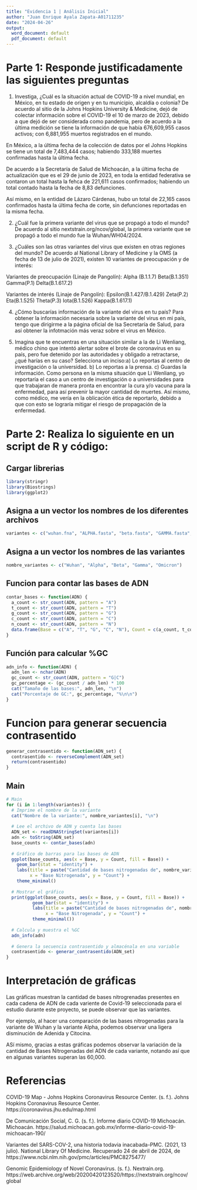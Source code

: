 ```yaml
---
title: "Evidencia 1 | Análisis Inicial"
author: "Juan Enrique Ayala Zapata-A01711235"
date: "2024-04-26"
output:
  word_document: default
  pdf_document: default
---
```


# Parte 1: Responde justificadamente las siguientes preguntas

1. Investiga, ¿Cuál es la situación actual de COVID-19 a nivel mundial, en México, en tu estado de origen y en tu municipio, alcaldía o colonia?
De acuerdo al sitio de la Johns Hopkins University & Medicine, dejó de colectar información sobre el COVID-19 el 10 de marzo de 2023, debido a que dejó de ser considerada como pandemia, pero de acuerdo a la última medición se tiene la información de que había 676,609,955 casos activos; con 6,881,955 muertos registrados en el mundo. 

En México, a la última fecha de la colección de datos por el Johns Hopkins se tiene un total de 7,483,444 casos; habiendo 333,188 muertes confirmadas hasta la última fecha. 

De acuerdo a la Secretaría de Salud de Michoacán, a la última fecha de actualización que es el 29 de junio de 2023, en toda la entidad federativa se contaron un total hasta la fehca de 221,611 casos confirmados; habiendo un total contado hasta la fecha de 8,83 defunciones. 

Así mismo, en la entidad de Lázaro Cárdenas, hubo un total de 22,165 casos confirmados hasta la última fecha de corte, sin defunciones reportadas en la misma fecha.

2. ¿Cuál fue la primera variante del virus que se propagó a todo el mundo?
De acuerdo al sitio nextstrain.org/ncov/global, la primera variante que se propagó a todo el mundo fue la Wuhan/WH04/2024.

3. ¿Cuáles son las otras variantes del virus que existen en otras regiones del mundo?
De acuerdo al National Library of Medicine y la OMS (a fecha de 13 de julio de 2021), existen 10 variantes de preocupación y de interés:

Variantes de preocupación (Linaje de Pangolín):
Alpha (B.1.1.7)
Beta(B.1.351)
Gamma(P.1)
Delta(B.1.617.2)

Variantes de interés (Linaje de Pangolín):
Epsilon(B.1.427/B.1.429)
Zeta(P.2)
Eta(B.1.525)
Theta(P.3)
Iota(B.1.526)
Kappa(B.1.617.1)

4. ¿Cómo buscarías información de la variante del virus en tu país? 
Para obtener la información necesaria sobre la variante del virus en mi país, tengo que dirigirme a la página oficial de lsa Secretaría de Salud, para así obtener la infotmación más veraz sobre el virus en México.

5. Imagina que te encuentras en una situación similar a la de Li Wenliang, médico chino que intentó alertar sobre el brote de coronavirus en su país, pero fue detenido por las autoridades y obligado a retractarse, ¿qué harías en su caso? Selecciona un inciso:a) Lo reportas al centro de investigación o la universidad. b) Lo reportas a la prensa. c) Guardas la información. 
Como persona en la misma situación que Li Wenliang, yo reportaría el caso a un centro de investigación o a universidades para que trabajaran de manera pronta en encontrar la cura y/o vacuna para la enfermedad, para así prevenir la mayor cantidad de muertes. Así mismo, como médico, me vería en la oblicación ética de reportarlo, debido a que con esto se lograría mitigar el riesgo de propagación de la enfermedad. 

# Parte 2: Realiza lo siguiente en un script de R y código:

## Cargar librerias
```r
library(stringr)
library(Biostrings)
library(ggplot2)
```

## Asigna a un vector los nombres de los diferentes archivos
```r
variantes <- c("wuhan.fna", "ALPHA.fasta", "beta.fasta", "GAMMA.fasta", "Omnicron.fasta")
```

## Asigna a un vector los nombres de las variantes
```r
nombre_variantes <- c("Wuhan", "Alpha", "Beta", "Gamma", "Omicron")
```

## Funcion para contar las bases de ADN
```r
contar_bases <- function(ADN) {
  a_count <- str_count(ADN, pattern = "A")
  t_count <- str_count(ADN, pattern = "T")
  g_count <- str_count(ADN, pattern = "G")
  c_count <- str_count(ADN, pattern = "C")
  n_count <- str_count(ADN, pattern = "N")
  data.frame(Base = c("A", "T", "G", "C", "N"), Count = c(a_count, t_count, g_count, c_count, n_count))
}
```

## Función para calcular %GC
```r
adn_info <- function(ADN) {
  adn_len <- nchar(ADN)
  gc_count <- str_count(ADN, pattern = "G|C")
  gc_percentage <- (gc_count / adn_len) * 100
  cat("Tamaño de las bases:", adn_len, "\n")
  cat("Porcentaje de GC:", gc_percentage, "%\n\n")
}
```

# Funcion para generar secuencia contrasentido
```r
generar_contrasentido <- function(ADN_set) {
  contrasentido <- reverseComplement(ADN_set)
  return(contrasentido)
}
```

## Main
```r
# Main
for (i in 1:length(variantes)) {
  # Imprime el nombre de la variante
  cat("Nombre de la variante:", nombre_variantes[i], "\n")
  
  # Lee el archivo de ADN y cuenta las bases
  ADN_set <- readDNAStringSet(variantes[i])
  adn <- toString(ADN_set)
  base_counts <- contar_bases(adn)
  
  # Gráfico de barras para las bases de ADN
  ggplot(base_counts, aes(x = Base, y = Count, fill = Base)) +
    geom_bar(stat = "identity") +
    labs(title = paste("Cantidad de bases nitrogenadas de", nombre_variantes[i]),
         x = "Base Nitrogenada", y = "Count") +
    theme_minimal()
  
  # Mostrar el gráfico
  print(ggplot(base_counts, aes(x = Base, y = Count, fill = Base)) +
          geom_bar(stat = "identity") +
          labs(title = paste("Cantidad de bases nitrogenadas de", nombre_variantes[i]),
               x = "Base Nitrogenada", y = "Count") +
          theme_minimal())
  
  # Calcula y muestra el %GC
  adn_info(adn)
  
  # Genera la secuencia contrasentido y almacénala en una variable
  contrasentido <- generar_contrasentido(ADN_set)
}

```

# Interpretación de gráficas
Las gráficas muestran la cantidad de bases nitrogrenadas presentes en cada cadena de ADN de cada variente de Covid-19 seleccionada para el estudio durante este proyecto, se puede observar que las variantes.

Por ejemplo, al hacer una comparación de las bases nitrogenadas para la variante de Wuhan y la variante Alpha, podemos observar una ligera disminución de Adenida y Citocina.

ASí mismo, gracias a estas gráficas podemos observar la variación de la cantidad de Bases Nitrogenadas del ADN de cada variante, notando así que en algunas variantes superan las 60,000. 



# Referencias
COVID-19 Map - Johns Hopkins Coronavirus Resource Center. (s. f.). Johns Hopkins Coronavirus Resource Center. https://coronavirus.jhu.edu/map.html

De Comunicación Social, C. G. (s. f.). Informe diario COVID-19 Michoacán. Michoacán. https://salud.michoacan.gob.mx/informe-diario-covid-19-michoacan-190/

Variantes del SARS-COV-2, una historia todavia inacabada-PMC. (2021, 13 julio). National Library Of Medicine. Recuperado 24 de abril de 2024, de https://www.ncbi.nlm.nih.gov/pmc/articles/PMC8275477/

Genomic Epidemiology of Novel Coronavirus. (s. f.). Nextrain.org. https://web.archive.org/web/20200420123520/https://nextstrain.org/ncov/global